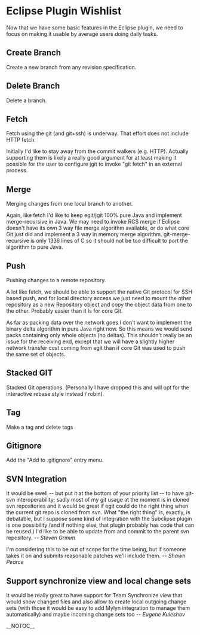 = Eclipse Plugin Wishlist =
Now that we have some basic features in the Eclipse plugin, we need to focus on making it usable by average users doing daily tasks.

== Create Branch ==
Create a new branch from any revision specification.

== Delete Branch ==
Delete a branch.

== Fetch ==
Fetch using the git (and git+ssh) is underway. That effort does not include HTTP fetch.

Initially I'd like to stay away from the commit walkers (e.g. HTTP).  Actually supporting them is likely a really good argument for at least making it possible for the user to configure jgit to invoke "git fetch" in an external process.

== Merge ==
Merging changes from one local branch to another.

Again, like fetch I'd like to keep egit/jgit 100% pure Java and implement merge-recursive in Java.  We may need to invoke RCS merge if Eclipse doesn't have its own 3 way file merge algorithm available, or do what core Git just did and implement a 3 way in memory merge algorithm.  git-merge-recursive is only 1336 lines of C so it should not be too difficult to port the algorithm to pure Java.

== Push ==
Pushing changes to a remote repository.

A lot like fetch, we should be able to support the native Git protocol for SSH based push, and for local directory access we just need to mount the other repository as a new Repository object and copy the object data from one to the other.  Probably easier than it is for core Git.

As far as packing data over the network goes I don't want to implement the binary delta algorithm in pure Java right now.  So this means we would send packs containing only whole objects (no deltas).  This shouldn't really be an issue for the receiving end, except that we will have a slightly higher network transfer cost coming from egit than if core Git was used to push the same set of objects.

== Stacked GIT ==
Stacked Git operations. (Personally I have dropped this and will opt for the interactive rebase style instead / robin).

== Tag ==
Make a tag and delete tags

== Gitignore ==
Add the "Add to .gitignore" entry menu.

== SVN Integration ==
It would be swell -- but put it at the bottom of your priority list -- to have git-svn interoperability; sadly most of my git usage at the moment is in cloned svn repositories and it would be great if egit could do the right thing when the current git repo is cloned from svn. What "the right thing" is, exactly, is debatable, but I suppose some kind of integration with the Subclipse plugin is one possibility (and if nothing else, that plugin probably has code that can be reused.) I'd like to be able to update from and commit to the parent svn repository. <i>-- Steven Grimm</i>

I'm considering this to be out of scope for the time being, but if someone takes it on and submits reasonable patches we'll include them. <i>-- Shawn Pearce</i>

== Support synchronize view and local change sets ==
It would be really great to have support for Team Synchronize view that would show changed files and also allow to create local outgoing change sets (with those it would be easy to add Mylyn integration to manage them automatically) and maybe incoming change sets too<i> -- Eugene Kuleshov</i>

__NOTOC__